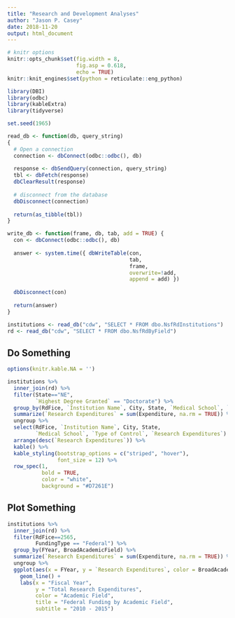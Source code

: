 ```yaml
---
title: "Research and Development Analyses"
author: "Jason P. Casey"
date: 2018-11-20
output: html_document
---
```


```r
# knitr options
knitr::opts_chunk$set(fig.width = 8,
                      fig.asp = 0.618,
                      echo = TRUE)
knitr::knit_engines$set(python = reticulate::eng_python)

library(DBI)
library(odbc)
library(kableExtra)
library(tidyverse)

set.seed(1965)

read_db <- function(db, query_string)
{
  # Open a connection
  connection <- dbConnect(odbc::odbc(), db)
  
  response <- dbSendQuery(connection, query_string)
  tbl <- dbFetch(response)
  dbClearResult(response)
  
  # disconnect from the database
  dbDisconnect(connection)
  
  return(as_tibble(tbl))
}

write_db <- function(frame, db, tab, add = TRUE) {
  con <- dbConnect(odbc::odbc(), db)
  
  answer <- system.time({ dbWriteTable(con,
                                       tab,
                                       frame,
                                       overwrite=!add,
                                       append = add) })
  
  dbDisconnect(con)
  
  return(answer)
}

institutions <- read_db("cdw", "SELECT * FROM dbo.NsfRdInstitutions")
rd <- read_db("cdw", "SELECT * FROM dbo.NsfRdByField")

```

## Do Something


```r
options(knitr.kable.NA = '')

institutions %>%
  inner_join(rd) %>%
  filter(State=="NE",
         `Highest Degree Granted` == "Doctorate") %>%
  group_by(RdFice, `Institution Name`, City, State, `Medical School`, `Type of Control`) %>%
  summarize(`Research Expenditures` = sum(Expenditure, na.rm = TRUE)) %>%
  ungroup %>%
  select(RdFice, `Institution Name`, City, State,
         `Medical School`, `Type of Control`, `Research Expenditures`) %>%
  arrange(desc(`Research Expenditures`)) %>%
  kable() %>%
  kable_styling(bootstrap_options = c("striped", "hover"),
                font_size = 12) %>%
  row_spec(1,
           bold = TRUE,
           color = "white",
           background = "#D7261E")

```

## Plot Something


```r
institutions %>%
  inner_join(rd) %>%
  filter(RdFice==2565,
         FundingType == "Federal") %>%
  group_by(FYear, BroadAcademicField) %>%
  summarize(`Research Expenditures` = sum(Expenditure, na.rm = TRUE)) %>%
  ungroup %>%
  ggplot(aes(x = FYear, y = `Research Expenditures`, color = BroadAcademicField)) +
    geom_line() +
    labs(x = "Fiscal Year",
         y = "Total Research Expenditures",
         color = "Academic Field",
         title = "Federal Funding by Academic Field",
         subtitle = "2010 - 2015")
```


